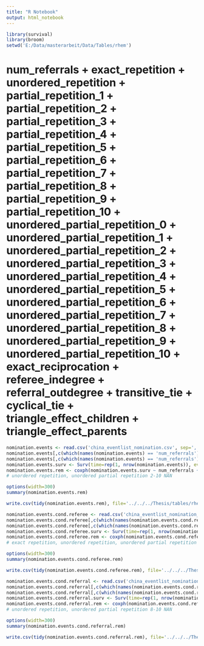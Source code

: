 ---
title: "R Notebook"
output: html_notebook
---


```{r}
library(survival)
library(broom)
setwd('E:/Data/masterarbeit/Data/Tables/rhem')
```
# num_referrals + exact_repetition + unordered_repetition + partial_repetition_1 + partial_repetition_2 + partial_repetition_3 + partial_repetition_4 + partial_repetition_5 + partial_repetition_6 + partial_repetition_7 + partial_repetition_8 + partial_repetition_9 + partial_repetition_10 + unordered_partial_repetition_0 + unordered_partial_repetition_1 + unordered_partial_repetition_2 + unordered_partial_repetition_3 + unordered_partial_repetition_4 + unordered_partial_repetition_5 + unordered_partial_repetition_6 + unordered_partial_repetition_7 + unordered_partial_repetition_8 + unordered_partial_repetition_9 + unordered_partial_repetition_10 + exact_reciprocation + referee_indegree + referral_outdegree + transitive_tie + cyclical_tie + triangle_effect_children + triangle_effect_parents

```{r}
nomination.events <- read.csv('china_eventlist_nomination.csv', sep=',')
nomination.events[,c(which(names(nomination.events) == 'num_referrals'):which(names(nomination.events) == 'triangle_effect_parents'))] <- log1p(nomination.events[,c(which(names(nomination.events) == 'num_referrals'):which(names(nomination.events) == 'triangle_effect_parents'))])
nomination.events[,c(which(names(nomination.events) == 'num_referrals'):which(names(nomination.events) == 'triangle_effect_parents'))] <- scale(nomination.events[,c(which(names(nomination.events) == 'num_referrals'):which(names(nomination.events) == 'triangle_effect_parents'))])
nomination.events.surv <- Surv(time=rep(1, nrow(nomination.events)), event=nomination.events$IS_OBSERVED)
nomination.events.rem <- coxph(nomination.events.surv ~ num_referrals + exact_repetition + unordered_partial_repetition_1 + unordered_partial_repetition_2 + unordered_partial_repetition_3 + unordered_partial_repetition_4 + unordered_partial_repetition_5 + unordered_partial_repetition_6 + unordered_partial_repetition_7 + unordered_partial_repetition_8 + unordered_partial_repetition_9 + unordered_partial_repetition_10 + partial_repetition_0 + partial_repetition_1 + exact_reciprocation + referee_indegree + referral_outdegree + transitive_tie + cyclical_tie + triangle_effect_children + triangle_effect_parents + referee_age + referrals_avg_age + referee_referrals_age_difference + referrals_age_difference + referee_gender + referrals_avg_gender + referee_referrals_gender_difference + referrals_gender_difference + referee_residency + referrals_avg_residency + referee_referrals_residency_difference + referrals_residency_difference + referee_place_event + referrals_avg_place_event + referee_referrals_place_event_difference + referrals_place_event_difference + referee_symptom + referrals_avg_symptom + referee_referrals_symptomy_difference + referrals_symptom_difference + referee_symptom_severity + referrals_avg_symptom_severity + referee_referrals_symptom_severity_difference + referrals_symptom_severity_difference + referee_place_admission + referrals_avg_place_admission + referee_referrals_place_admission_difference + referrals_place_admission_difference + strata(EVENT_INTERVAL), data=nomination.events)
# unordered repetition, unordered partial repetition 2-10 NAN
```

```{r}
options(width=300)
summary(nomination.events.rem)
```
```{r}
write.csv(tidy(nomination.events.rem), file='../../../Thesis/tables/rhem/china_rhem.csv')
```


```{r}
nomination.events.cond.referee <- read.csv('china_eventlist_nomination_cond_referee.csv', sep=',')
nomination.events.cond.referee[,c(which(names(nomination.events.cond.referee) == 'num_referrals'):which(names(nomination.events.cond.referee) == 'triangle_effect_parents'))] <- log1p(nomination.events.cond.referee[,c(which(names(nomination.events.cond.referee) == 'num_referrals'):which(names(nomination.events.cond.referee) == 'triangle_effect_parents'))])
nomination.events.cond.referee[,c(which(names(nomination.events.cond.referee) == 'num_referrals'):which(names(nomination.events.cond.referee) == 'triangle_effect_parents'))] <- scale(nomination.events.cond.referee[,c(which(names(nomination.events.cond.referee) == 'num_referrals'):which(names(nomination.events.cond.referee) == 'triangle_effect_parents'))])
nomination.events.cond.referee.surv <- Surv(time=rep(1, nrow(nomination.events.cond.referee)), event=nomination.events.cond.referee$IS_OBSERVED)
nomination.events.cond.referee.rem <- coxph(nomination.events.cond.referee.surv ~ num_referrals + unordered_partial_repetition_1 + unordered_partial_repetition_2 + unordered_partial_repetition_3 + unordered_partial_repetition_4 + unordered_partial_repetition_5 + unordered_partial_repetition_6 + unordered_partial_repetition_7 + unordered_partial_repetition_8 + unordered_partial_repetition_9 + unordered_partial_repetition_10 + partial_repetition_0 + exact_reciprocation + referee_indegree + referral_outdegree + cyclical_tie + triangle_effect_children + referee_age + referrals_avg_age + referee_referrals_age_difference + referrals_age_difference + referee_gender + referrals_avg_gender + referee_referrals_gender_difference + referrals_gender_difference + referee_residency + referrals_avg_residency + referee_referrals_residency_difference + referrals_residency_difference + referee_place_event + referrals_avg_place_event + referee_referrals_place_event_difference + referrals_place_event_difference + referee_symptom + referrals_avg_symptom + referee_referrals_symptomy_difference + referrals_symptom_difference + referee_symptom_severity + referrals_avg_symptom_severity + referee_referrals_symptom_severity_difference + referrals_symptom_severity_difference + referee_place_admission + referrals_avg_place_admission + referee_referrals_place_admission_difference + referrals_place_admission_difference + strata(EVENT_INTERVAL), data=nomination.events.cond.referee)
# exact repetition, unordered repetition, unordered partial repetition 1-10, transitive_tie, triangle_effect_parents NAN
```

```{r}
options(width=300)
summary(nomination.events.cond.referee.rem)
```
```{r}
write.csv(tidy(nomination.events.cond.referee.rem), file='../../../Thesis/tables/rhem/china_rhem_cond_sender.csv')
```

```{r}
nomination.events.cond.referral <- read.csv('china_eventlist_nomination_cond_referral.csv', sep=',')
nomination.events.cond.referral[,c(which(names(nomination.events.cond.referral) == 'num_referrals'):which(names(nomination.events.cond.referral) == 'triangle_effect_parents'))] <- log1p(nomination.events.cond.referral[,c(which(names(nomination.events.cond.referral) == 'num_referrals'):which(names(nomination.events.cond.referral) == 'triangle_effect_parents'))])
nomination.events.cond.referral[,c(which(names(nomination.events.cond.referral) == 'num_referrals'):which(names(nomination.events.cond.referral) == 'triangle_effect_parents'))] <- scale(nomination.events.cond.referral[,c(which(names(nomination.events.cond.referral) == 'num_referrals'):which(names(nomination.events.cond.referral) == 'triangle_effect_parents'))])
nomination.events.cond.referral.surv <- Surv(time=rep(1, nrow(nomination.events.cond.referral)), event=nomination.events.cond.referral$IS_OBSERVED)
nomination.events.cond.referral.rem <- coxph(nomination.events.cond.referral.surv ~ num_referrals + exact_repetition + unordered_partial_repetition_1 + unordered_partial_repetition_2 + unordered_partial_repetition_3 + unordered_partial_repetition_4 + unordered_partial_repetition_5 + unordered_partial_repetition_6 + unordered_partial_repetition_7 + unordered_partial_repetition_8 + unordered_partial_repetition_9 + unordered_partial_repetition_10 + partial_repetition_0 + partial_repetition_1 + partial_repetition_2 + partial_repetition_3 + partial_repetition_4 + partial_repetition_5 + partial_repetition_6 + exact_reciprocation + referee_indegree + referral_outdegree + transitive_tie + cyclical_tie + triangle_effect_children + triangle_effect_parents + referee_age + referrals_avg_age + referee_referrals_age_difference + referrals_age_difference + referee_gender + referrals_avg_gender + referee_referrals_gender_difference + referrals_gender_difference + referee_residency + referrals_avg_residency + referee_referrals_residency_difference + referrals_residency_difference + referee_place_event + referrals_avg_place_event + referee_referrals_place_event_difference + referrals_place_event_difference + referee_symptom + referrals_avg_symptom + referee_referrals_symptomy_difference + referrals_symptom_difference + referee_symptom_severity + referrals_avg_symptom_severity + referee_referrals_symptom_severity_difference + referrals_symptom_severity_difference + referee_place_admission + referrals_avg_place_admission + referee_referrals_place_admission_difference + referrals_place_admission_difference + strata(EVENT_INTERVAL), data=nomination.events.cond.referral)
# unordered repetition, unordered partial repetition 8-10 NAN
```

```{r}
options(width=300)
summary(nomination.events.cond.referral.rem)
```
```{r}
write.csv(tidy(nomination.events.cond.referral.rem), file='../../../Thesis/tables/rhem/china_rhem_cond_receiver.csv')
```